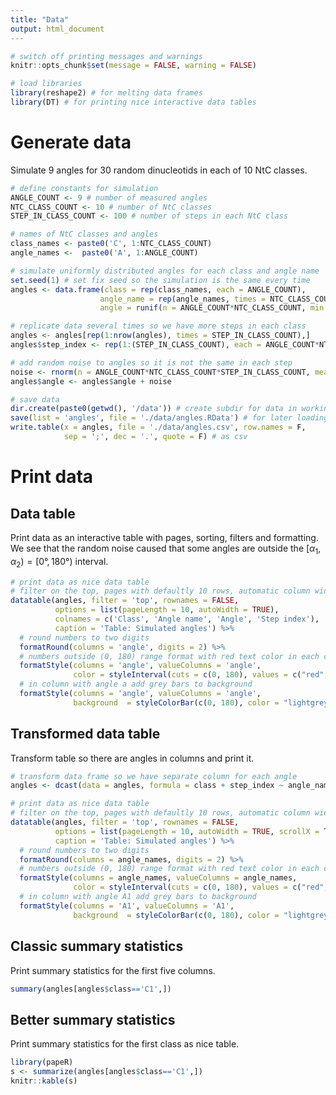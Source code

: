 ```yaml
---
title: "Data"
output: html_document
---
```


```r
# switch off printing messages and warnings
knitr::opts_chunk$set(message = FALSE, warning = FALSE)

# load libraries
library(reshape2) # for melting data frames
library(DT) # for printing nice interactive data tables
```



# Generate data

Simulate 9 angles for 30 random dinucleotids in each of 10 NtC classes.
```r
# define constants for simulation
ANGLE_COUNT <- 9 # number of measured angles
NTC_CLASS_COUNT <- 10 # number of NtC classes
STEP_IN_CLASS_COUNT <- 100 # number of steps in each NtC class

# names of NtC classes and angles
class_names <- paste0('C', 1:NTC_CLASS_COUNT)
angle_names <-  paste0('A', 1:ANGLE_COUNT)

# simulate uniformly distributed angles for each class and angle name
set.seed(1) # set fix seed so the simulation is the same every time
angles <- data.frame(class = rep(class_names, each = ANGLE_COUNT),
                    angle_name = rep(angle_names, times = NTC_CLASS_COUNT),
                    angle = runif(n = ANGLE_COUNT*NTC_CLASS_COUNT, min = 0, max = 180))

# replicate data several times so we have more steps in each class
angles <- angles[rep(1:nrow(angles), times = STEP_IN_CLASS_COUNT),]
angles$step_index <- rep(1:(STEP_IN_CLASS_COUNT), each = ANGLE_COUNT*NTC_CLASS_COUNT)

# add random noise to angles so it is not the same in each step
noise <- rnorm(n = ANGLE_COUNT*NTC_CLASS_COUNT*STEP_IN_CLASS_COUNT, mean = 0, sd = 10)
angles$angle <- angles$angle + noise

# save data
dir.create(paste0(getwd(), '/data')) # create subdir for data in working directory
save(list = 'angles', file = './data/angles.RData') # for later loading to R
write.table(x = angles, file = './data/angles.csv', row.names = F, 
            sep = ';', dec = '.', quote = F) # as csv
```



# Print data {.tabset}

## Data table

Print data as an interactive table with pages, sorting, filters and formatting. We see that the random noise caused that some angles are outside the $[\alpha_1, \alpha_2) = [0°, 180°)$ interval.

```r
# print data as nice data table
# filter on the top, pages with defaultly 10 rows, automatic column width and table caption
datatable(angles, filter = 'top', rownames = FALSE, 
          options = list(pageLength = 10, autoWidth = TRUE),
          colnames = c('Class', 'Angle name', 'Angle', 'Step index'),
          caption = 'Table: Simulated angles') %>% 
  # round numbers to two digits
  formatRound(columns = 'angle', digits = 2) %>%
  # numbers outside (0, 180) range format with red text color in each column with angles
  formatStyle(columns = 'angle', valueColumns = 'angle', 
              color = styleInterval(cuts = c(0, 180), values = c("red", "black", "red"))) %>%
  # in column with angle a add grey bars to background
  formatStyle(columns = 'angle', valueColumns = 'angle', 
              background  = styleColorBar(c(0, 180), color = "lightgrey"))
```


## Transformed data table

Transform table so there are angles in columns and print it.

```r
# transform data frame so we have separate column for each angle
angles <- dcast(data = angles, formula = class + step_index ~ angle_names, value.var = 'angle')

# print data as nice data table
# filter on the top, pages with defaultly 10 rows, automatic column width and table caption
datatable(angles, filter = 'top', rownames = FALSE, 
          options = list(pageLength = 10, autoWidth = TRUE, scrollX = TRUE), 
          caption = 'Table: Simulated angles') %>% 
  # round numbers to two digits
  formatRound(columns = angle_names, digits = 2) %>%
  # numbers outside (0, 180) range format with red text color in each column with angles
  formatStyle(columns = angle_names, valueColumns = angle_names, 
              color = styleInterval(cuts = c(0, 180), values = c("red", "black", "red"))) %>%
  # in column with angle A1 add grey bars to background
  formatStyle(columns = 'A1', valueColumns = 'A1', 
              background  = styleColorBar(c(0, 180), color = "lightgrey"))
```


## Classic summary statistics

Print summary statistics for the first five columns.

```r
summary(angles[angles$class=='C1',])
```


## Better summary statistics

Print summary statistics for the first class as nice table.

```r
library(papeR)
s <- summarize(angles[angles$class=='C1',])
knitr::kable(s)
```